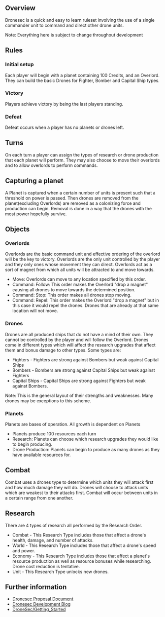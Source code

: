 == Overview ==
Dronesec is a quick and easy to learn ruleset involving the use of a single commander unit to command and direct other drone units.

Note: Everything here is subject to change throughout development

== Rules ==

===Initial setup===
Each player will begin with a planet containing 100 Credits, and an Overlord.
They can build the basic Drones for Fighter, Bomber and Capital Ship types.

===Victory===
Players achieve victory by being the last players standing.

===Defeat===
Defeat occurs when a player has no planets or drones left.

==Turns==
On each turn a player can assign the types of research or drone production that each planet will perform.
They may also choose to move their overlords and to allow overlords to perform commands.

==Capturing a planet==
A Planet is captured when a certain number of units is present such that a threshold on power is passed. Then drones are removed from the planet(excluding Overlords) are removed as a colonizing force and production can begin. Removal is done in a way that the drones with the most power hopefully survive.

==Objects==
===Overlords===
Overlords are the basic command unit and effective ordering of the overlord will be the key to victory. Overlords are the only unit controlled by the player and they only ones whose movement they can direct. Overlords act as a sort of magnet from which all units will be attracted to and move towards.
*Move: Overlords can move to any location specified by this order.
*Command: Follow: This order makes the Overlord "drop a magnet" causing all drones to move towards the determined position.
*Command: Stop: This order makes all drones stop moving.
*Command: Repel: This order makes the Overlord "drop a magnet" but in this case it would repel the drones. Drones that are already at that same location will not move.

===Drones===
Drones are all produced ships that do not have a mind of their own. They cannot be controlled by the player and will follow the Overlord. Drones come in different types which will affect the research upgrades that affect them and bonus damage to other types.
Some types are:
*Fighters - Fighters are strong against Bombers but weak against Capital Ships
*Bombers - Bombers are strong against Capital Ships but weak against Fighters
*Capital Ships - Capital Ships are strong against Fighters but weak against Bombers.

Note: This is the general layout of their strengths and weaknesses. Many drones may be exceptions to this scheme.

===Planets===
Planets are bases of operation. All growth is dependent on Planets
*Planets produce 100 resources each turn
*Research: Planets can choose which research upgrades they would like to begin producing.
*Drone Production: Planets can begin to produce as many drones as they have available resources for.

==Combat==
Combat uses a drones type to determine which units they will attack first and how much damage they will do. Drones will choose to attack units which are weakest to their attacks first. Combat will occur between units in a certain range from one another.

==Research==
There are 4 types of research all performed by the Research Order.
*Combat - This Research Type includes those that affect a drone's health, damage, and number of attacks.
*World - This Research Type includes those that affect a drone's speed and power.
*Economy - This Research Type includes those that affect a planet's resource production as well as resource bonuses while researching. Drone cost reduction is tentative.
*Unit - This Research Type unlocks new drones.

== Further information ==
*[http://docs.google.com/Doc?id=dg93sdv_6k523p9dx Dronesec Proposal Document]
*[http://juangsoc.blogspot.com Dronesec Development Blog]
*[[DroneSec/Getting_Started]]
